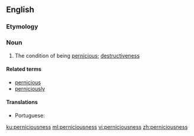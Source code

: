 ==English==

===Etymology===
{{suffix|pernicious|ness|lang=en}}

===Noun===
{{en-noun|-}}

# The condition of being [[pernicious]]; [[destructiveness]]

====Related terms====
* [[pernicious]]
* [[perniciously]]

====Translations====
{{trans-top|the condition of being pernicious}}
* Portuguese: {{t|pt|perniciosidade}}
{{trans-mid}}
{{trans-bottom}}

[[ku:perniciousness]]
[[ml:perniciousness]]
[[vi:perniciousness]]
[[zh:perniciousness]]